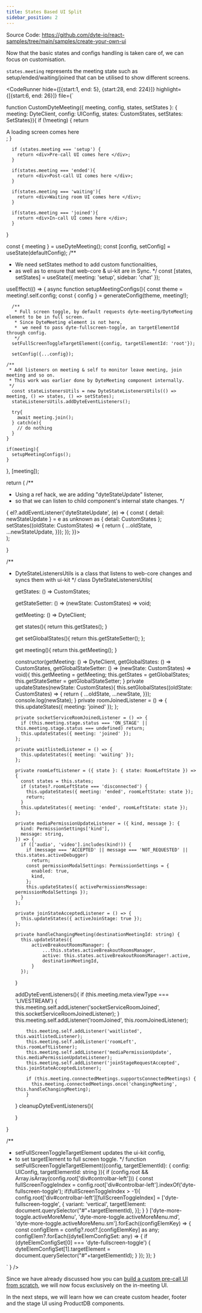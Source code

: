 ```yaml
---
title: States Based UI Split
sidebar_position: 2
---
```


Source Code: https://github.com/dyte-io/react-samples/tree/main/samples/create-your-own-ui

Now that the basic states and configs handling is taken care of, we can focus on customisation.

`states.meeting` represents the meeting state such as setup/ended/waiting/joined that can be utilised to show different screens.


<CodeRunner 
hide={[{start:1, end: 5}, {start:28, end: 224}]}
highlight={[{start:6, end: 26}]}
file={`

function CustomDyteMeeting({ meeting, config, states, setStates }: { meeting: DyteClient, config: UIConfig,  states: CustomStates, setStates: SetStates}){
    if (!meeting) {
        return <div> A loading screen comes here </div>;
      }
    
      if (states.meeting === 'setup') {
        return <div>Pre-call UI comes here </div>;
      }
    
      if(states.meeting === 'ended'){
        return <div>Post-call UI comes here </div>;
      }
    
      if(states.meeting === 'waiting'){
        return <div>Waiting room UI comes here </div>;
      }
    
      if(states.meeting === 'joined'){
        return <div>In-call UI comes here </div>;
      }
}

  const { meeting } = useDyteMeeting();
  const [config, setConfig] = useState(defaultConfig);
  /**
  * We need setStates method to add custom functionalities,
  * as well as to ensure that web-core & ui-kit are in Sync.
  */
  const [states, setStates] = useState<CustomStates>({
    meeting: 'setup',
    sidebar: 'chat'
  });

useEffect(() => {
  async function setupMeetingConfigs(){
      const theme = meeting!.self.config;
      const { config } = generateConfig(theme, meeting!);

      /**
       * Full screen toggle, by default requests dyte-meeting/DyteMeeting element to be in full screen.
       * Since DyteMeeting element is not here,
       *  we need to pass dyte-fullscreen-toggle, an targetElementId through config.
       */
      setFullScreenToggleTargetElement({config, targetElementId: 'root'});

      setConfig({...config});

    /**
     * Add listeners on meeting & self to monitor leave meeting, join meeting and so on.
     * This work was earlier done by DyteMeeting component internally.
     */
      const stateListenersUtils = new DyteStateListenersUtils(() => meeting, () => states, () => setStates);
      stateListenersUtils.addDyteEventListeners();

      try{
        await meeting.join();
      } catch(e){
        // do nothing
      }
    }

    if(meeting){
      setupMeetingConfigs();
    }

}, [meeting]);

return (
  /**
  * Using a ref hack, we are adding "dyteStateUpdate" listener,
  * so that we can listen to child component's internal state changes.
  */
  <div className="flex w-full h-full bg-black text-white justify-center items-center" ref={(el) => {
            el?.addEventListener('dyteStateUpdate', (e) => {
              const { detail: newStateUpdate } = e as unknown as { detail: CustomStates };
              setStates((oldState: CustomStates) => { return {
                ...oldState,
                ...newStateUpdate,
              }});
            });
          }}>
      <CustomDyteMeeting meeting={meeting} config={config} states={states} setStates={setStates} />
  </div>
);

}

/**
* DyteStateListenersUtils is a class that listens to web-core changes and syncs them with ui-kit
*/
class DyteStateListenersUtils{

    getStates: () => CustomStates;

    getStateSetter: () => (newState: CustomStates) => void;

    getMeeting: () => DyteClient;

    get states(){
        return this.getStates();
    }

    get setGlobalStates(){
        return this.getStateSetter();
    };

    get meeting(){
        return this.getMeeting();
    }

    constructor(getMeeting: () => DyteClient, getGlobalStates: () => CustomStates, getGlobalStateSetter: () => (newState: CustomStates) => void){
        this.getMeeting = getMeeting;
        this.getStates = getGlobalStates;
        this.getStateSetter = getGlobalStateSetter;
    }
    private updateStates(newState: CustomStates){
        this.setGlobalStates((oldState: CustomStates) => { return {
            ...oldState,
            ...newState,
        }});
        console.log(newState);
    }
    private roomJoinedListener = () => {
        this.updateStates({ meeting: 'joined' });
      };

      private socketServiceRoomJoinedListener = () => {
        if (this.meeting.stage.status === 'ON_STAGE' || this.meeting.stage.status === undefined) return;
        this.updateStates({ meeting: 'joined' });
      };

      private waitlistedListener = () => {
        this.updateStates({ meeting: 'waiting' });
      };

      private roomLeftListener = ({ state }: { state: RoomLeftState }) => {
        const states = this.states;
        if (states?.roomLeftState === 'disconnected') {
          this.updateStates({ meeting: 'ended', roomLeftState: state });
          return;
        }
        this.updateStates({ meeting: 'ended', roomLeftState: state });
      };

      private mediaPermissionUpdateListener = ({ kind, message }: {
        kind: PermissionSettings['kind'],
        message: string,
      }) => {
        if (['audio', 'video'].includes(kind!)) {
          if (message === 'ACCEPTED' || message === 'NOT_REQUESTED' || this.states.activeDebugger)
            return;
          const permissionModalSettings: PermissionSettings = {
            enabled: true,
            kind,
          };
          this.updateStates({ activePermissionsMessage: permissionModalSettings });
        }
      };

      private joinStateAcceptedListener = () => {
        this.updateStates({ activeJoinStage: true });
      };

      private handleChangingMeeting(destinationMeetingId: string) {
        this.updateStates({
            activeBreakoutRoomsManager: {
                ...this.states.activeBreakoutRoomsManager,
                active: this.states.activeBreakoutRoomsManager!.active,
                destinationMeetingId,
            }
        });
    }

    addDyteEventListeners(){
        if (this.meeting.meta.viewType === 'LIVESTREAM') {
            this.meeting.self.addListener('socketServiceRoomJoined', this.socketServiceRoomJoinedListener);
          }
          this.meeting.self.addListener('roomJoined', this.roomJoinedListener);

          this.meeting.self.addListener('waitlisted', this.waitlistedListener);
          this.meeting.self.addListener('roomLeft', this.roomLeftListener);
          this.meeting.self.addListener('mediaPermissionUpdate', this.mediaPermissionUpdateListener);
          this.meeting.self.addListener('joinStageRequestAccepted', this.joinStateAcceptedListener);

          if (this.meeting.connectedMeetings.supportsConnectedMeetings) {
            this.meeting.connectedMeetings.once('changingMeeting', this.handleChangingMeeting);
          }

    }
    cleanupDyteEventListeners(){

    }

}

/**
* setFullScreenToggleTargetElement updates the ui-kit config,
* to set targetElement to full screen toggle.
*/
function setFullScreenToggleTargetElement({config, targetElementId}: { config: UIConfig, targetElementId: string }){
    if (config.root && Array.isArray(config.root['div#controlbar-left'])) {
        const fullScreenToggleIndex = config.root['div#controlbar-left'].indexOf('dyte-fullscreen-toggle');
        if(fullScreenToggleIndex > -1){
            config.root['div#controlbar-left'][fullScreenToggleIndex] = ['dyte-fullscreen-toggle', {
                variant: 'vertical',
                targetElement: document.querySelector("#"+targetElementId),
            }];
        }
    }
    ['dyte-more-toggle.activeMoreMenu', 'dyte-more-toggle.activeMoreMenu.md', 'dyte-more-toggle.activeMoreMenu.sm'].forEach((configElemKey) => {
        const configElem = config?.root?.[configElemKey] as any;
        configElem?.forEach((dyteElemConfigSet: any) => {
            if (dyteElemConfigSet[0] === 'dyte-fullscreen-toggle') {
                dyteElemConfigSet[1].targetElement = document.querySelector("#"+targetElementId);
            }
        });
    });
}

` } />

Since we have already discussed how you can [build a custom pre-call UI from scratch](/react-ui-kit/build-pre-call-ui/default-setup-screen), we will now focus exclusively on the in-meeting UI.

In the next steps, we will learn how we can create custom header, footer and the stage UI using ProductDB components.